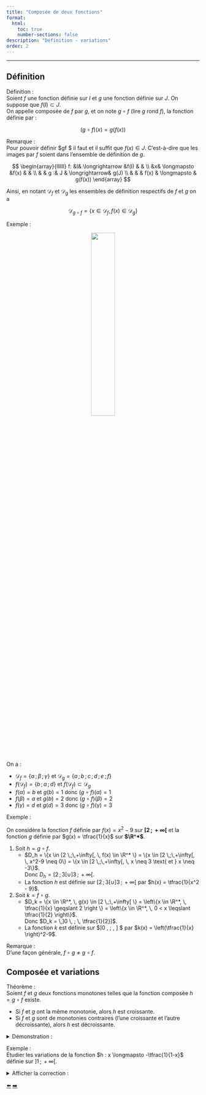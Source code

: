 ```yaml
---
title: "Composée de deux fonctions"
format:
  html:
    toc: true
    number-sections: false
description: "Définition - variations"
order: 2
---
```


----


## Définition
::: {.bloc .def}
<span class="bloc-titre">Définition : </span><br>
Soient $f$ une fonction définie sur $I$ et $g$ une fonction définie sur $J$. On suppose que $f(I) \subset J$.  
On appelle composée de $f$ par $g$, et on note $g \circ f$ (lire $g$ rond $f$), la fonction définie par :  

$$(g \circ f)(x)=g(f(x))$$
:::


::: {.bloc .rem}
<span class="bloc-titre">Remarque : </span><br>
Pour pouvoir définir $g\circ f $ il faut et il suffit que $f(x) \in J$. C'est-à-dire que les images par $f$ soient dans l'ensemble de définition de $g$.  

$$
\begin{array}{llllll}
f: &I& \longrightarrow    &f(I) &                       &             \\
   &x& \longmapsto   &f(x)  &                      &                           \\
   & &                   g :& J & \longrightarrow& g(J)      \\                  
   & &                      &  f(x) & \longmapsto       & g(f(x))   \end{array}
$$

Ainsi, en notant $\mathscr{D}_f$ et $\mathscr{D}_g$ les ensembles de définition respectifs de $f$ et $g$ on a  

$$
\mathscr{D}_{g \circ f} =\{x \in \mathscr{D}_f, f(x)  \in \mathscr{D}_g \}
$$
:::


::: {.bloc .ex}
<span class="bloc-titre">Exemple : </span><br>

<div style="text-align: center;">
  <img src="../../image/maths_term/Chap2_GeneralitesFonctions_composition1.png" style="width: 35%;">
</div>

On a :  

- $\mathscr{D}_f=\{\alpha \, ; \, \beta \, ; \,\gamma\}$ et $\mathscr{D}_g=\{a\, ; \,b\, ; \,c \, ; \,d\, ; \,e\, ; \,f\}$  
- $f(\mathscr{D}_f) =\{b \, ; \, a \, ; \, d\}$  et $f(\mathscr{D}_f) \subset \mathscr{D}_g$  
- $f(\alpha)=b$ et $g(b) =1$ donc $(g \circ f)(\alpha)=1$  
- $f(\beta)=a$ et $g(b) =2$ donc $(g \circ f)(\beta)=2$  
- $f(\gamma)=d$ et $g(d) =3$ donc $(g \circ f)(\gamma)=3$  
:::


::: {.bloc .ex}
<span class="bloc-titre">Exemple : </span><br>

On considère la fonction $f$ définie par $f(x)= x^2-9$ sur **$[2 \,;\,+\infty[$** et  la fonction $g$ définie par $g(x) = \tfrac{1}{x}$ sur **$\R^*$**.

1. Soit $h=g \circ f$.  
   - $D_h = \{x \in [2 \,;\,+\infty[, \, f(x) \in \R^* \} = \{x \in [2 \,;\,+\infty[, \, x^2-9 \neq 0\}  = \{x \in [2 \,;\,+\infty[, \, x \neq 3 \text{ et } x \neq -3\}$.  
   Donc $D_h = [2\, ; \, 3[ \cup ]3\, ; \, + \infty[$.  
   - La fonction $h$ est définie sur $[2\, ; \, 3[ \cup ]3\, ; \, + \infty[$ par $h(x) = \tfrac{1}{x^2 - 9}$.  

2. Soit $k=f \circ g$.  
   - $D_k = \{x \in \R^*, \, g(x) \in [2 \,;\,+\infty[ \} = \left\{x \in \R^*, \, \tfrac{1}{x} \geqslant  2 \right \} =   \left\{x \in \R^*, \, 0 < x \leqslant \tfrac{1}{2} \right\}$.  
   Donc $D_k = \,]0 \, ; \, \tfrac{1}{2}]$.  
   - La fonction $k$ est définie sur $]0 \, ; \, \tfrac{1}{2}] $ par $k(x) = \left(\tfrac{1}{x} \right)^2-9$.  
:::


::: {.bloc .rem}
<span class="bloc-titre">Remarque : </span><br>
D'une façon générale, $f \circ g \neq g \circ f$.
:::



## Composée et variations

::: {.bloc .thm}
<span class="bloc-titre">Théorème : </span><br>
Soient $f$ et $g$ deux fonctions monotones telles que la fonction composée $h = g \circ f$ existe.

- Si $f$ et $g$ ont la même monotonie, alors $h$ est croissante.  
- Si $f$ et $g$ sont de monotonies contraires (l'une croissante et l'autre décroissante), alors $h$ est décroissante.  
:::

<details class="bloc demo"><summary>Démonstration : </summary>

On démontre dans le cas de monotonies contraires.  

On suppose $f$ croissante sur $I$ et $g$ décroissante sur $J$ et $f(I) \subset J$.  
$\forall x, y \in I$,

\begin{align*}
x < y & \underset{f \, \nearrow \, \text{sur} \, I}{\Longrightarrow} f(x) < f(y)\\
& \underset{g \searrow \, \text{sur} \, f(I)}{\Longrightarrow} g \circ f(x) > g \circ f(y) \\
& \Longrightarrow h(x) > h(y).
\end{align*}

Ainsi, par définition $h$ est décroissante sur $I$.
</details>


::: {.bloc .ex}
<span class="bloc-titre">Exemple : </span><br>
Étudier les variations de la fonction $h : x \longmapsto -\tfrac{1}{1-x}$ définie sur $]1\,;\,+\infty[$.  

<details class="bloc cor"><summary>Afficher la correction : </summary>

- La fonction $f : x \longmapsto 1-x$ est décroissante sur $]1\,;\,+\infty[$ et à valeurs dans $]-\infty\,;\,0[$.  
- La fonction $g : x \longmapsto -\tfrac{1}{x}$ est croissante sur $]-\infty\,;\,0[$.  

La fonction $h = g \circ f$ est donc la composée de deux fonctions de monotonies contraires.  
D'après le théorème précédent, on en déduit que la fonction $h$ est décroissante sur $]1\,;\,+\infty[$.
</details>
:::


<div class="nav-pages">
  <a class="prev" href="parite.html">⬅️</a>
  <a class="next" href="comp_derivation.html">➡️</a>
</div>
